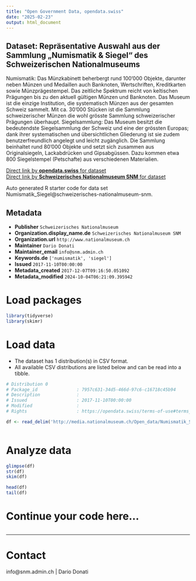 ```yaml
---
title: "Open Government Data, opendata.swiss"
date: "2025-02-23"
output: html_document
---
```


## Dataset: Repräsentative Auswahl aus der Sammlung „Numismatik & Siegel“ des Schweizerischen Nationalmuseums

Numismatik:
Das Münzkabinett beherbergt rund 100’000 Objekte, darunter neben Münzen und Medaillen auch Banknoten, Wertschriften, Kreditkarten sowie Münzprägestempel. Das zeitliche Spektrum reicht von keltischen Prägungen bis zu den aktuell gültigen Münzen und Banknoten. Das Museum ist die einzige Institution, die systematisch Münzen aus der gesamten Schweiz sammelt. Mit ca. 30’000 Stücken ist die Sammlung schweizerischer Münzen die wohl grösste Sammlung schweizerischer Prägungen überhaupt.
Siegelsammlung: Das Museum besitzt die bedeutendste Siegelsammlung der Schweiz und eine der grössten Europas; dank ihrer systematischen und übersichtlichen Gliederung ist sie zudem benutzerfreundlich angelegt und leicht zugänglich. Die Sammlung beinhaltet rund 80’000 Objekte und setzt sich zusammen aus Originalsiegeln, Lackabdrücken und Gipsabgüssen. Dazu kommen etwa 800 Siegelstempel (Petschafte) aus verschiedenen Materialien.

[Direct link by **opendata.swiss** for dataset](https://opendata.swiss/de/dataset/numismatik_siegel)<br>
[Direct link by **Schweizerisches Nationalmuseum SNM** for dataset](https://www.nationalmuseum.ch/sammlung_online/)

Auto generated R starter code for data set Numismatik_Siegel@schweizerisches-nationalmuseum-snm.

## Metadata

- **Publisher** `Schweizerisches Nationalmuseum`
- **Organization.display_name.de** `Schweizerisches Nationalmuseum SNM`
- **Organization.url** `http://www.nationalmuseum.ch`
- **Maintainer** `Dario Donati`
- **Maintainer_email** `info@snm.admin.ch`
- **Keywords.de** `['numismatik', 'siegel']`
- **Issued** `2017-11-10T00:00:00`
- **Metadata_created** `2017-12-07T09:16:50.051092`
- **Metadata_modified** `2024-10-04T06:21:09.395942`


# Load packages

```r

library(tidyverse)
library(skimr)

```

# Load data

-   The dataset has 1 distribution(s) in CSV format.
-   All available CSV distributions are listed below and can be read into a tibble.

```r

# Distribution 0
# Package_id               : 7957c631-34d5-466d-97c6-c16718c45b94
# Description              : 
# Issued                   : 2017-11-10T00:00:00
# Modified                 : 
# Rights                   : https://opendata.swiss/terms-of-use#terms_by

df <- read_delim('http://media.nationalmuseum.ch/Open_data/Numismatik_Siegel.csv')



```

# Analyze data

```r

glimpse(df)
str(df)
skim(df)

head(df)
tail(df)

```

# Continue your code here...

```r

```

------------------------------------------------------------------------

# Contact

info@snm.admin.ch | Dario Donati
